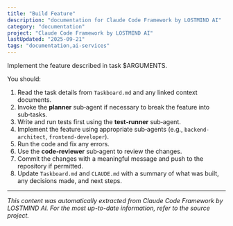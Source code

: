 ```yaml
---
title: "Build Feature"
description: "documentation for Claude Code Framework by LOSTMIND AI"
category: "documentation"
project: "Claude Code Framework by LOSTMIND AI"
lastUpdated: "2025-09-21"
tags: "documentation,ai-services"
---
```


Implement the feature described in task $ARGUMENTS.

You should:
1. Read the task details from `Taskboard.md` and any linked context documents.
2. Invoke the **planner** sub‑agent if necessary to break the feature into sub‑tasks.
3. Write and run tests first using the **test‑runner** sub‑agent.
4. Implement the feature using appropriate sub‑agents (e.g., `backend-architect`, `frontend-developer`).
5. Run the code and fix any errors.
6. Use the **code‑reviewer** sub‑agent to review the changes.
7. Commit the changes with a meaningful message and push to the repository if permitted.
8. Update `Taskboard.md` and `CLAUDE.md` with a summary of what was built, any decisions made, and next steps.

---
*This content was automatically extracted from Claude Code Framework by LOSTMIND AI. For the most up-to-date information, refer to the source project.*
